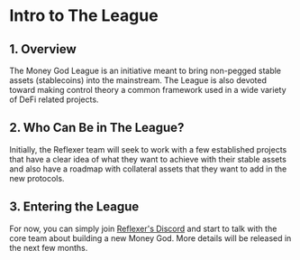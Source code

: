 # Intro to The League

## 1. Overview

The Money God League is an initiative meant to bring non-pegged stable assets \(stablecoins\) into the mainstream. The League is also devoted toward making control theory a common framework used in a wide variety of DeFi related projects.

## 2. Who Can Be in The League?

Initially, the Reflexer team will seek to work with a few established projects that have a clear idea of what they want to achieve with their stable assets and also have a roadmap with collateral assets that they want to add in the new protocols.

## 3. Entering the League

For now, you can simply join [Reflexer's Discord](https://discord.gg/QYBEw6Z) and start to talk with the core team about building a new Money God. More details will be released in the next few months.


